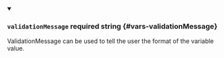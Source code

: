
<details className="config-field" data-expandable="false" open>
<summary>

### `validationMessage` <span className="config-field-required" data-required="false">required</span> <span className="config-field-type">string</span> <span className="config-field-default"></span> <span className="config-field-enum"></span> {#vars-validationMessage}

ValidationMessage can be used to tell the user the format of the variable value.

</summary>



</details>
